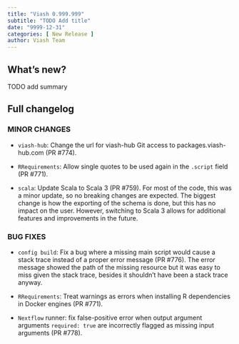 ```yaml
---
title: "Viash 0.999.999"
subtitle: "TODO Add title"
date: "9999-12-31"
categories: [ New Release ]
author: Viash Team
---
```


## What's new?

TODO add summary

## Full changelog

### MINOR CHANGES

* `viash-hub`: Change the url for viash-hub Git access to packages.viash-hub.com (PR #774).

* `RRequirements`: Allow single quotes to be used again in the `.script` field (PR #771).

* `scala`: Update Scala to Scala 3 (PR #759).
  For most of the code, this was a minor update, so no breaking changes are expected.
  The biggest change is how the exporting of the schema is done, but this has no impact on the user.
  However, switching to Scala 3 allows for additional features and improvements in the future.

### BUG FIXES

* `config build`: Fix a bug where a missing main script would cause a stack trace instead of a proper error message (PR #776).
  The error message showed the path of the missing resource but it was easy to miss given the stack trace, besides it shouldn't have been a stack trace anyway.
  
* `RRequirements`: Treat warnings as errors when installing R dependencies in Docker engines (PR #771).

* `Nextflow` runner: fix false-positive error when output argument arguments `required: true` 
  are incorrectly flagged as missing input arguments (PR #778).

